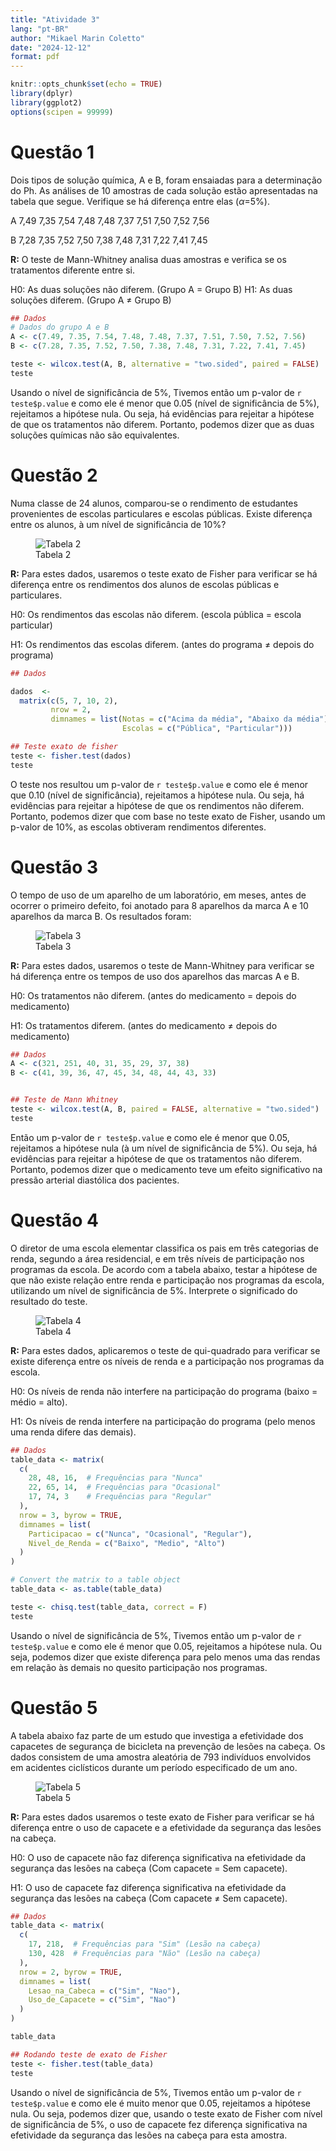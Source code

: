 ```yaml
---
title: "Atividade 3"
lang: "pt-BR"
author: "Mikael Marin Coletto"
date: "2024-12-12"
format: pdf
---
```


```r
knitr::opts_chunk$set(echo = TRUE)
library(dplyr)
library(ggplot2)
options(scipen = 99999)

```

# Questão 1

Dois tipos de solução química, A e B, foram ensaiadas para a determinação do Ph. As
análises de 10 amostras de cada solução estão apresentadas na tabela que segue.
Verifique se há diferença entre elas ($\alpha$=5%).

A 7,49 7,35 7,54 7,48 7,48 7,37 7,51 7,50 7,52 7,56

B 7,28 7,35 7,52 7,50 7,38 7,48 7,31 7,22 7,41 7,45


**R:** O teste de Mann-Whitney analisa duas amostras e verifica se os tratamentos diferente entre si.

H0: As duas soluções não diferem. (Grupo A = Grupo B)
H1: As duas soluções diferem. (Grupo A $\neq$ Grupo B)

```r
## Dados
# Dados do grupo A e B
A <- c(7.49, 7.35, 7.54, 7.48, 7.48, 7.37, 7.51, 7.50, 7.52, 7.56)
B <- c(7.28, 7.35, 7.52, 7.50, 7.38, 7.48, 7.31, 7.22, 7.41, 7.45)

teste <- wilcox.test(A, B, alternative = "two.sided", paired = FALSE)
teste
```

Usando o nível de significância de 5%, Tivemos então um p-valor de `r teste$p.value` e como ele é menor que 0.05 (nível de significância de 5%), rejeitamos a hipótese nula. Ou seja, há evidências para rejeitar a hipótese de que os tratamentos não diferem. Portanto, podemos dizer que as duas soluções químicas não são equivalentes.

# Questão 2

Numa classe de 24 alunos, comparou-se o rendimento de estudantes provenientes de escolas particulares e escolas públicas. Existe diferença entre os alunos, à um nível de significância de 10%?

![Tabela 2](imgs/q2-tabela.png)

**R:** Para estes dados, usaremos o teste exato de Fisher para verificar se há diferença entre os rendimentos dos alunos de escolas públicas e particulares.

H0: Os rendimentos das escolas não diferem. (escola pública = escola particular)

H1: Os rendimentos das escolas diferem. (antes do programa $\neq$ depois do programa)

```r
## Dados

dados  <-
  matrix(c(5, 7, 10, 2),
         nrow = 2,
         dimnames = list(Notas = c("Acima da média", "Abaixo da média"),
                         Escolas = c("Pública", "Particular")))

## Teste exato de fisher
teste <- fisher.test(dados)
teste
```

O teste nos resultou um p-valor de `r teste$p.value` e como ele é menor que 0.10 (nível de significância), rejeitamos a hipótese nula. Ou seja, há evidências para rejeitar a hipótese de que os rendimentos não diferem. Portanto, podemos dizer que com base no teste exato de Fisher, usando um p-valor de 10%, as escolas obtiveram rendimentos diferentes.


# Questão 3

O tempo de uso de um aparelho de um laboratório, em meses, antes de ocorrer o primeiro defeito, foi anotado para 8 aparelhos da marca A e 10 aparelhos da marca B.
Os resultados foram:

![Tabela 3](imgs/q3-tabela.png)

**R:** Para estes dados, usaremos o teste de Mann-Whitney para verificar se há diferença entre os tempos de uso dos aparelhos das marcas A e B.

H0: Os tratamentos não diferem. (antes do medicamento = depois do medicamento)

H1: Os tratamentos diferem. (antes do medicamento $\neq$ depois do medicamento)

```r
## Dados
A <- c(321, 251, 40, 31, 35, 29, 37, 38)
B <- c(41, 39, 36, 47, 45, 34, 48, 44, 43, 33)


## Teste de Mann Whitney
teste <- wilcox.test(A, B, paired = FALSE, alternative = "two.sided")
teste
```

Então um p-valor de `r teste$p.value` e como ele é menor que 0.05, rejeitamos a hipótese nula (à um nível de significância de 5%). Ou seja, há evidências para rejeitar a hipótese de que os tratamentos não diferem. Portanto, podemos dizer que o medicamento teve um efeito significativo na pressão arterial diastólica dos pacientes.

# Questão 4

O diretor de uma escola elementar classifica os pais em três categorias de renda, segundo a área residencial, e em três níveis de participação nos programas da escola. De acordo com a tabela abaixo, testar a hipótese de que não existe relação entre renda e participação nos programas da escola, utilizando um nível de significância de 5%. Interprete o significado do resultado do teste.

![Tabela 4](imgs/q4-tabela.png)    


**R:** Para estes dados, aplicaremos o teste de qui-quadrado para verificar se existe diferença entre os níveis de renda e a participação nos programas da escola.

H0: Os níveis de renda não interfere na participação do programa (baixo = médio = alto).

H1: Os níveis de renda interfere na participação do programa (pelo menos uma renda difere das demais).

```r
## Dados
table_data <- matrix(
  c(
    28, 48, 16,  # Frequências para "Nunca"
    22, 65, 14,  # Frequências para "Ocasional"
    17, 74, 3    # Frequências para "Regular"
  ),
  nrow = 3, byrow = TRUE,
  dimnames = list(
    Participacao = c("Nunca", "Ocasional", "Regular"),
    Nivel_de_Renda = c("Baixo", "Medio", "Alto")
  )
)

# Convert the matrix to a table object
table_data <- as.table(table_data)

teste <- chisq.test(table_data, correct = F)
teste
```

Usando o nível de significância de 5%, Tivemos então um p-valor de `r teste$p.value` e como ele é menor que 0.05, rejeitamos a hipótese nula. Ou seja, podemos dizer que existe diferença para pelo menos uma das rendas em relação às demais no quesito participação nos programas.

# Questão 5

A tabela abaixo faz parte de um estudo que investiga a efetividade dos capacetes de segurança de bicicleta na prevenção de lesões na cabeça. Os dados consistem de uma amostra aleatória de 793 indivíduos envolvidos em acidentes ciclísticos durante um período especificado de um ano. 

![Tabela 5](imgs/q5-tabela.png)

**R:** Para estes dados usaremos o teste exato de Fisher para verificar se há diferença entre o uso de capacete e a efetividade da segurança das lesões na cabeça.

H0: O uso de capacete não faz diferença significativa na efetividade da segurança das lesões na cabeça (Com capacete = Sem capacete).

H1: O uso de capacete faz diferença significativa na efetividade da segurança das lesões na cabeça (Com capacete $\neq$ Sem capacete).

```r
## Dados
table_data <- matrix(
  c(
    17, 218,  # Frequências para "Sim" (Lesão na cabeça)
    130, 428  # Frequências para "Não" (Lesão na cabeça)
  ),
  nrow = 2, byrow = TRUE,
  dimnames = list(
    Lesao_na_Cabeca = c("Sim", "Nao"),
    Uso_de_Capacete = c("Sim", "Nao")
  )
)

table_data

## Rodando teste de exato de Fisher
teste <- fisher.test(table_data)
teste
```

Usando o nível de significância de 5%, Tivemos então um p-valor de `r teste$p.value` e como ele é muito menor que 0.05, rejeitamos a hipótese nula. Ou seja, podemos dizer que, usando o teste exato de Fisher com nível de significância de 5%, o uso de capacete fez diferença significativa na efetividade da segurança das lesões na cabeça para esta amostra.
